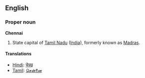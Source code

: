 ==English==
===Proper noun===
'''Chennai'''

#State capital of [[Tamil Nadu]] ([[India]]), formerly known as [[Madras]].

====Translations====
*[[Hindi]]: [[चेन्नइ]]
*[[Tamil]]: [[சென்னை]]